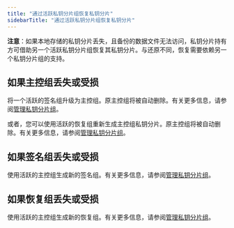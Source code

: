 ```yaml
---
title: "通过活跃私钥分片组恢复私钥分片"
sidebarTitle: "通过活跃私钥分片组恢复私钥分片"
---
```


**注意**：如果本地存储的私钥分片丢失，且备份的数据文件无法访问，私钥分片持有方可借助另一个活跃私钥分片组恢复其私钥分片。与还原不同，恢复需要依赖另一个私钥分片组的支持。

## 如果主控组丢失或受损

将一个活跃的签名组升级为主控组。原主控组将被自动删除。有关更多信息，请参阅[管理私钥分片组](/cn/portal/mpc-wallets/ocw/manage-key-share-groups)。

或者，您可以使用活跃的恢复组重新生成主控组私钥分片。原主控组将被自动删除。有关更多信息，请参阅[管理私钥分片组](/cn/portal/mpc-wallets/ocw/manage-key-share-groups)。

## 如果签名组丢失或受损

使用活跃的主控组生成新的签名组。有关更多信息，请参阅[管理私钥分片组](/cn/portal/mpc-wallets/ocw/manage-key-share-groups)。

## 如果恢复组丢失或受损

使用活跃的主控组生成新的恢复组。有关更多信息，请参阅[管理私钥分片组](/cn/portal/mpc-wallets/ocw/manage-key-share-groups)。